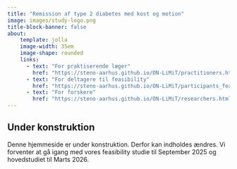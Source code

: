 ```yaml
---
title: "Remission af type 2 diabetes med kost og motion"
image: images/study-logo.png
title-block-banner: false
about:
    template: jolla
    image-width: 35em
    image-shape: rounded
    links:
      - text: "For praktiserende læger"
        href: "https://steno-aarhus.github.io/ON-LiMiT/practitioners.html"
      - text: "For deltagere til feasibility"
        href: "https://steno-aarhus.github.io/ON-LiMiT/participants_feasibility.html"
      - text: "For forskere"
        href: "https://steno-aarhus.github.io/ON-LiMiT/researchers.html"
---
```


::: {.callout-warning appearance="simple"}
## Under konstruktion

Denne hjemmeside er under konstruktion. Derfor kan indholdes ændres. Vi
forventer at gå igang med vores feasibility studie til September 2025 og
hovedstudiet til Marts 2026.
:::
